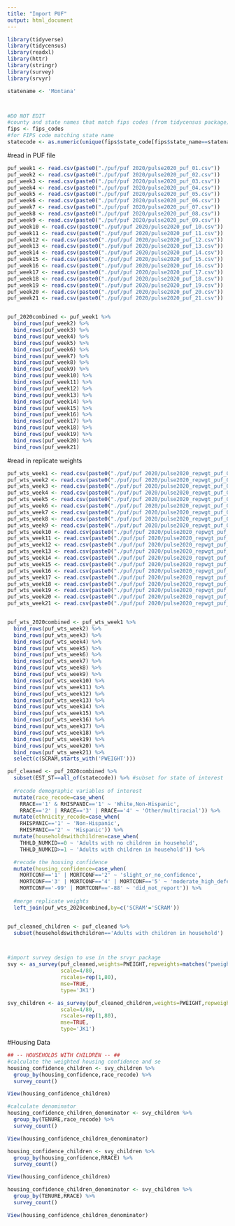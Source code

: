 ```yaml
---
title: "Import PUF"
output: html_document
---
```


```r
library(tidyverse)
library(tidycensus)
library(readxl)
library(httr)
library(stringr)
library(survey)
library(srvyr)
```

```r
statename <- 'Montana'



#DO NOT EDIT 
#county and state names that match fips codes (from tidycensus package)
fips <- fips_codes
#for FIPS code matching state name
statecode <- as.numeric(unique(fips$state_code[fips$state_name==statename]))
```

#read in PUF file
```r
puf_week1 <- read.csv(paste0("./puf/puf 2020/pulse2020_puf_01.csv"))
puf_week2 <- read.csv(paste0("./puf/puf 2020/pulse2020_puf_02.csv"))
puf_week3 <- read.csv(paste0("./puf/puf 2020/pulse2020_puf_03.csv"))
puf_week4 <- read.csv(paste0("./puf/puf 2020/pulse2020_puf_04.csv"))
puf_week5 <- read.csv(paste0("./puf/puf 2020/pulse2020_puf_05.csv"))
puf_week6 <- read.csv(paste0("./puf/puf 2020/pulse2020_puf_06.csv"))
puf_week7 <- read.csv(paste0("./puf/puf 2020/pulse2020_puf_07.csv"))
puf_week8 <- read.csv(paste0("./puf/puf 2020/pulse2020_puf_08.csv"))
puf_week9 <- read.csv(paste0("./puf/puf 2020/pulse2020_puf_09.csv"))
puf_week10 <- read.csv(paste0("./puf/puf 2020/pulse2020_puf_10.csv"))
puf_week11 <- read.csv(paste0("./puf/puf 2020/pulse2020_puf_11.csv"))
puf_week12 <- read.csv(paste0("./puf/puf 2020/pulse2020_puf_12.csv"))
puf_week13 <- read.csv(paste0("./puf/puf 2020/pulse2020_puf_13.csv"))
puf_week14 <- read.csv(paste0("./puf/puf 2020/pulse2020_puf_14.csv"))
puf_week15 <- read.csv(paste0("./puf/puf 2020/pulse2020_puf_15.csv"))
puf_week16 <- read.csv(paste0("./puf/puf 2020/pulse2020_puf_16.csv"))
puf_week17 <- read.csv(paste0("./puf/puf 2020/pulse2020_puf_17.csv"))
puf_week18 <- read.csv(paste0("./puf/puf 2020/pulse2020_puf_18.csv"))
puf_week19 <- read.csv(paste0("./puf/puf 2020/pulse2020_puf_19.csv"))
puf_week20 <- read.csv(paste0("./puf/puf 2020/pulse2020_puf_20.csv"))
puf_week21 <- read.csv(paste0("./puf/puf 2020/pulse2020_puf_21.csv"))


puf_2020combined <- puf_week1 %>%
  bind_rows(puf_week2) %>%
  bind_rows(puf_week3) %>%
  bind_rows(puf_week4) %>%
  bind_rows(puf_week5) %>%
  bind_rows(puf_week6) %>%
  bind_rows(puf_week7) %>%
  bind_rows(puf_week8) %>%
  bind_rows(puf_week9) %>%
  bind_rows(puf_week10) %>%
  bind_rows(puf_week11) %>%
  bind_rows(puf_week12) %>%
  bind_rows(puf_week13) %>%
  bind_rows(puf_week14) %>%
  bind_rows(puf_week15) %>%
  bind_rows(puf_week16) %>%
  bind_rows(puf_week17) %>%
  bind_rows(puf_week18) %>%
  bind_rows(puf_week19) %>%
  bind_rows(puf_week20) %>%
  bind_rows(puf_week21) 

```

#read in replicate weights
```r
puf_wts_week1 <- read.csv(paste0("./puf/puf 2020/pulse2020_repwgt_puf_01.csv"))
puf_wts_week2 <- read.csv(paste0("./puf/puf 2020/pulse2020_repwgt_puf_02.csv"))
puf_wts_week3 <- read.csv(paste0("./puf/puf 2020/pulse2020_repwgt_puf_03.csv"))
puf_wts_week4 <- read.csv(paste0("./puf/puf 2020/pulse2020_repwgt_puf_04.csv"))
puf_wts_week5 <- read.csv(paste0("./puf/puf 2020/pulse2020_repwgt_puf_05.csv"))
puf_wts_week6 <- read.csv(paste0("./puf/puf 2020/pulse2020_repwgt_puf_06.csv"))
puf_wts_week7 <- read.csv(paste0("./puf/puf 2020/pulse2020_repwgt_puf_07.csv"))
puf_wts_week8 <- read.csv(paste0("./puf/puf 2020/pulse2020_repwgt_puf_08.csv"))
puf_wts_week9 <- read.csv(paste0("./puf/puf 2020/pulse2020_repwgt_puf_09.csv"))
puf_wts_week10 <- read.csv(paste0("./puf/puf 2020/pulse2020_repwgt_puf_10.csv"))
puf_wts_week11 <- read.csv(paste0("./puf/puf 2020/pulse2020_repwgt_puf_11.csv"))
puf_wts_week12 <- read.csv(paste0("./puf/puf 2020/pulse2020_repwgt_puf_12.csv"))
puf_wts_week13 <- read.csv(paste0("./puf/puf 2020/pulse2020_repwgt_puf_13.csv"))
puf_wts_week14 <- read.csv(paste0("./puf/puf 2020/pulse2020_repwgt_puf_14.csv"))
puf_wts_week15 <- read.csv(paste0("./puf/puf 2020/pulse2020_repwgt_puf_15.csv"))
puf_wts_week16 <- read.csv(paste0("./puf/puf 2020/pulse2020_repwgt_puf_16.csv"))
puf_wts_week17 <- read.csv(paste0("./puf/puf 2020/pulse2020_repwgt_puf_17.csv"))
puf_wts_week18 <- read.csv(paste0("./puf/puf 2020/pulse2020_repwgt_puf_18.csv"))
puf_wts_week19 <- read.csv(paste0("./puf/puf 2020/pulse2020_repwgt_puf_19.csv"))
puf_wts_week20 <- read.csv(paste0("./puf/puf 2020/pulse2020_repwgt_puf_20.csv"))
puf_wts_week21 <- read.csv(paste0("./puf/puf 2020/pulse2020_repwgt_puf_21.csv"))


puf_wts_2020combined <- puf_wts_week1 %>%
  bind_rows(puf_wts_week2) %>%
  bind_rows(puf_wts_week3) %>%
  bind_rows(puf_wts_week4) %>%
  bind_rows(puf_wts_week5) %>%
  bind_rows(puf_wts_week6) %>%
  bind_rows(puf_wts_week7) %>%
  bind_rows(puf_wts_week8) %>%
  bind_rows(puf_wts_week9) %>%
  bind_rows(puf_wts_week10) %>%
  bind_rows(puf_wts_week11) %>%
  bind_rows(puf_wts_week12) %>%
  bind_rows(puf_wts_week13) %>%
  bind_rows(puf_wts_week14) %>%
  bind_rows(puf_wts_week15) %>%
  bind_rows(puf_wts_week16) %>%
  bind_rows(puf_wts_week17) %>%
  bind_rows(puf_wts_week18) %>%
  bind_rows(puf_wts_week19) %>%
  bind_rows(puf_wts_week20) %>%
  bind_rows(puf_wts_week21) %>%
  select(c(SCRAM,starts_with('PWEIGHT')))

```

```r
puf_cleaned <- puf_2020combined %>%
  subset(EST_ST==all_of(statecode)) %>% #subset for state of interest
  
  #recode demographic variables of interest
  mutate(race_recode=case_when(
    RRACE=='1' & RHISPANIC=='1' ~ 'White,Non-Hispanic',
    RRACE=='2' | RRACE=='3' | RRACE=='4' ~ 'Other/multiracial')) %>%
  mutate(ethnicity_recode=case_when(
    RHISPANIC=='1' ~ 'Non-Hispanic',
    RHISPANIC=='2' ~ 'Hispanic')) %>%
  mutate(householdswithchildren=case_when(
    THHLD_NUMKID==0 ~ 'Adults with no children in household',
    THHLD_NUMKID>=1 ~ 'Adults with children in household')) %>%

  #recode the housing confidence
  mutate(housing_confidence=case_when(
    MORTCONF=='1' | MORTCONF=='2' ~ 'slight_or_no_confidence',
    MORTCONF=='3' | MORTCONF=='4' | MORTCONF=='5' ~ 'moderate_high_deferred',
    MORTCONF=='-99' | MORTCONF=='-88' ~ 'did_not_report')) %>%
  
  #merge replicate weights
  left_join(puf_wts_2020combined,by=c('SCRAM'='SCRAM')) 


puf_cleaned_children <- puf_cleaned %>%
  subset(householdswithchildren=='Adults with children in household')



#import survey design to use in the srvyr package
svy <- as_survey(puf_cleaned,weights=PWEIGHT,repweights=matches("pweight\\d"),
                 scale=4/80,
                 rscales=rep(1,80),
                 mse=TRUE,
                 type='JK1')

svy_children <- as_survey(puf_cleaned_children,weights=PWEIGHT,repweights=matches("pweight\\d"),
                 scale=4/80,
                 rscales=rep(1,80),
                 mse=TRUE,
                 type='JK1')

```


#Housing Data
```r

## -- HOUSEHOLDS WITH CHILDREN -- ##
#calculate the weighted housing confidence and se
housing_confidence_children <- svy_children %>%
  group_by(housing_confidence,race_recode) %>%
  survey_count() 

View(housing_confidence_children)

#calculate denominator
housing_confidence_children_denominator <- svy_children %>%
  group_by(TENURE,race_recode) %>%
  survey_count() 

View(housing_confidence_children_denominator)
```

```r
housing_confidence_children <- svy_children %>%
  group_by(housing_confidence,RRACE) %>%
  survey_count() 

View(housing_confidence_children)

housing_confidence_children_denominator <- svy_children %>%
  group_by(TENURE,RRACE) %>%
  survey_count() 

View(housing_confidence_children_denominator)

```
